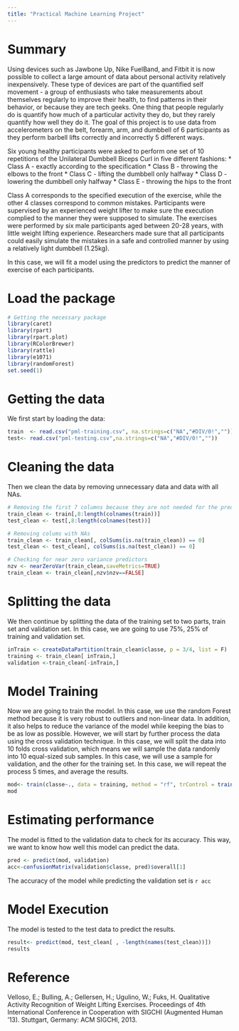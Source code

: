 ```yaml
---
title: "Practical Machine Learning Project"
---
```


# Summary
Using devices such as Jawbone Up, Nike FuelBand, and Fitbit it is now possible to collect a large amount of data about personal activity relatively inexpensively. These type of devices are part of the quantified self movement - a group of enthusiasts who take measurements about themselves regularly to improve their health, to find patterns in their behavior, or because they are tech geeks. One thing that people regularly do is quantify how much of a particular activity they do, but they rarely quantify how well they do it. The goal of this project is to use data from accelerometers on the belt, forearm, arm, and dumbbell of 6 participants as they perform barbell lifts correctly and incorrectly 5 different ways.

Six young healthy participants were asked to perform one set of 10 repetitions of the Unilateral Dumbbell Biceps Curl in five different fashions:
* Class A - exactly according to the specification
* Class B - throwing the elbows to the front
* Class C - lifting the dumbbell only halfway
* Class D - lowering the dumbbell only halfway
* Class E - throwing the hips to the front

Class A corresponds to the specified execution of the exercise, while the other 4 classes correspond to common mistakes. Participants were supervised by an experienced weight lifter to make sure the execution complied to the manner they were supposed to simulate. The exercises were performed by six male participants aged between 20-28 years, with little weight lifting experience. Researchers made sure that all participants could easily simulate the mistakes in a safe and controlled manner by using a relatively light dumbbell (1.25kg).

In this case, we will fit a model using the predictors to predict the manner of exercise of each participants. 

# Load the package
```r
# Getting the necessary package
library(caret)
library(rpart)
library(rpart.plot)
library(RColorBrewer)
library(rattle)
library(e1071)
library(randomForest)
set.seed(1)
```

# Getting the data
We first start by loading the data:
```r
train  <- read.csv("pml-training.csv", na.strings=c("NA","#DIV/0!",""))
test<- read.csv("pml-testing.csv",na.strings=c("NA","#DIV/0!",""))
```

# Cleaning the data
Then we clean the data by removing unnecessary data and data with all NAs. 
```r
# Removing the first 7 columns because they are not needed for the prediction
train_clean <- train[,8:length(colnames(train))]
test_clean <- test[,8:length(colnames(test))]

# Removing colums with NAs
train_clean <- train_clean[, colSums(is.na(train_clean)) == 0] 
test_clean <- test_clean[, colSums(is.na(test_clean)) == 0] 

# Checking for near zero variance predictors 
nzv <- nearZeroVar(train_clean,saveMetrics=TRUE)
train_clean <- train_clean[,nzv$nzv==FALSE]
```

# Splitting the data
We then continue by splitting the data of the training set to two parts, train set and validation set. In this case, we are going to use 75%, 25% of training and validation set. 
```r
inTrain <- createDataPartition(train_clean$classe, p = 3/4, list = F)
training <- train_clean[ inTrain,]
validation <-train_clean[-inTrain,]
```

# Model Training
Now we are going to train the model. In this case, we use the random Forest method because it is very robust to outliers and non-linear data. In addition, it also helps to reduce the variance of the model while keeping the bias to be as low as possible. However, we will start by further process the data using the cross validation technique. In this case, we will split the data into 10 folds cross validation, which means we will sample the data randomly into 10 equal-sized sub samples. In this case, we will use a sample for validation, and the other for the training set. In this case, we will repeat the process 5 times, and average the results. 
```r
mod<- train(classe~., data = training, method = "rf", trControl = trainControl(method = "cv", 10))
mod
```

# Estimating performance
The model is fitted to the validation data to check for its accuracy. This way, we want to know how well this model can predict the data. 
```r
pred <- predict(mod, validation)
acc<-confusionMatrix(validation$classe, pred)$overall[1]
```
The accuracy of the model while predicting the validation set is `r acc`

# Model Execution
The model is tested to the test data to predict the results. 
```r
result<- predict(mod, test_clean[ , -length(names(test_clean))])
results
```

# Reference
Velloso, E.; Bulling, A.; Gellersen, H.; Ugulino, W.; Fuks, H. Qualitative Activity Recognition of Weight Lifting Exercises. Proceedings of 4th International Conference in Cooperation with SIGCHI (Augmented Human ’13). Stuttgart, Germany: ACM SIGCHI, 2013.